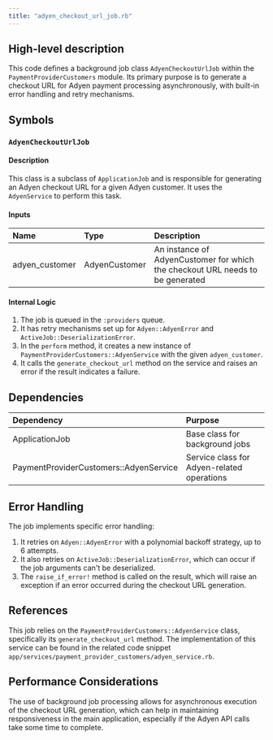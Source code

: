 ```yaml
---
title: "adyen_checkout_url_job.rb"
---
```


## High-level description
This code defines a background job class `AdyenCheckoutUrlJob` within the `PaymentProviderCustomers` module. Its primary purpose is to generate a checkout URL for Adyen payment processing asynchronously, with built-in error handling and retry mechanisms.

## Symbols

### `AdyenCheckoutUrlJob`
#### Description
This class is a subclass of `ApplicationJob` and is responsible for generating an Adyen checkout URL for a given Adyen customer. It uses the `AdyenService` to perform this task.

#### Inputs
| Name | Type | Description |
|:-----|:-----|:------------|
| adyen_customer | AdyenCustomer | An instance of AdyenCustomer for which the checkout URL needs to be generated |

#### Internal Logic
1. The job is queued in the `:providers` queue.
2. It has retry mechanisms set up for `Adyen::AdyenError` and `ActiveJob::DeserializationError`.
3. In the `perform` method, it creates a new instance of `PaymentProviderCustomers::AdyenService` with the given `adyen_customer`.
4. It calls the `generate_checkout_url` method on the service and raises an error if the result indicates a failure.

## Dependencies
| Dependency | Purpose |
|:-----------|:--------|
| ApplicationJob | Base class for background jobs |
| PaymentProviderCustomers::AdyenService | Service class for Adyen-related operations |

## Error Handling
The job implements specific error handling:
1. It retries on `Adyen::AdyenError` with a polynomial backoff strategy, up to 6 attempts.
2. It also retries on `ActiveJob::DeserializationError`, which can occur if the job arguments can't be deserialized.
3. The `raise_if_error!` method is called on the result, which will raise an exception if an error occurred during the checkout URL generation.

## References
This job relies on the `PaymentProviderCustomers::AdyenService` class, specifically its `generate_checkout_url` method. The implementation of this service can be found in the related code snippet `app/services/payment_provider_customers/adyen_service.rb`.

## Performance Considerations
The use of background job processing allows for asynchronous execution of the checkout URL generation, which can help in maintaining responsiveness in the main application, especially if the Adyen API calls take some time to complete.